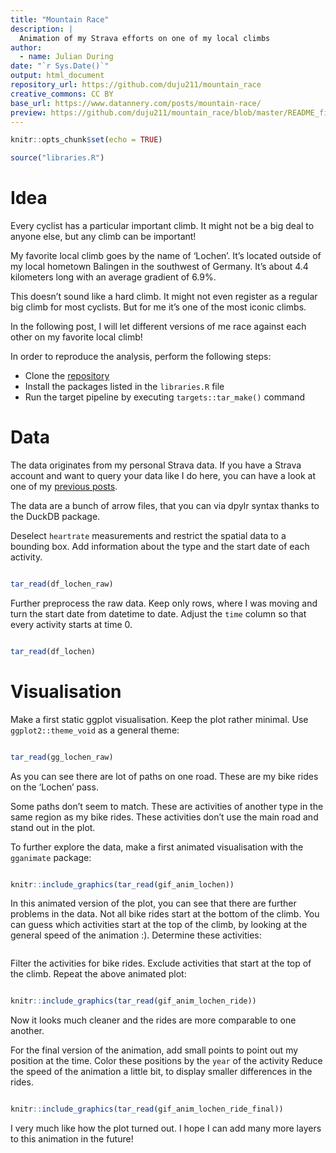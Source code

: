 ```yaml
---
title: "Mountain Race"
description: |
  Animation of my Strava efforts on one of my local climbs
author:
  - name: Julian During
date: "`r Sys.Date()`"
output: html_document
repository_url: https://github.com/duju211/mountain_race
creative_commons: CC BY
base_url: https://www.datannery.com/posts/mountain-race/
preview: https://github.com/duju211/mountain_race/blob/master/README_files/figure-markdown_strict/gg_lochen-1.png?raw=true
---
```


```r
knitr::opts_chunk$set(echo = TRUE)

source("libraries.R")
```

# Idea

Every cyclist has a particular important climb.
It might not be a big deal to anyone else, but any climb can be important!

My favorite local climb goes by the name of 'Lochen'.
It's located outside of my local
hometown Balingen in the southwest of Germany. It's about 4.4 kilometers long
with an average gradient of 6.9%.

This doesn't sound like a hard climb. It might not even register as a
regular big climb for most cyclists. But for me it's one of the most iconic
climbs.

In the following post, I will let different versions of me race against each
other on my favorite local climb!

In order to reproduce the analysis, perform the following steps:

* Clone the [repository](https://github.com/duju211/mountain_race)
* Install the packages listed in the `libraries.R` file
* Run the target pipeline by executing `targets::tar_make()` command


# Data

The data originates from my personal Strava data. 
If you have a Strava account and want to query your data like I do here, you
can have a look at one of my
[previous posts](https://www.datannery.com/posts/strava-data/).

The data are a bunch of arrow files, that you can via dpylr syntax
thanks to the DuckDB package.

Deselect `heartrate` measurements and restrict the spatial data to a bounding
box. Add information about the type and the start date of each
activity.

```r
```

```r
tar_read(df_lochen_raw)
```

Further preprocess the raw data. Keep only rows, where I was moving and turn
the start date from datetime to date. Adjust
the `time` column so that every activity starts at time 0.


```r
```

```r
tar_read(df_lochen)
```


# Visualisation

Make a first static ggplot visualisation. Keep the plot rather minimal.
Use `ggplot2::theme_void` as a general theme:

```r
```

```r
tar_read(gg_lochen_raw)
```

As you can see there are lot of paths on one road. These are my
bike rides on the 'Lochen' pass.

Some paths don't seem to match. These are activities of another
type in the same region as my bike rides.
These activities don't use the main road and stand out in the
plot.

To further explore the data, make a first animated visualisation with
the `gganimate` package:

```r
```

```r
knitr::include_graphics(tar_read(gif_anim_lochen))
```

In this animated version of the plot, you can see that there are further
problems in the data. Not all bike rides start at the bottom of the climb.
You can guess which activities start at the top of the climb, by looking 
at the general speed of the animation :). Determine these activities:

```r
```

Filter the activities for bike rides.
Exclude activities that start at the top of the climb. Repeat the above
animated plot:

```r
```

```r
knitr::include_graphics(tar_read(gif_anim_lochen_ride))
```

Now it looks much cleaner and the rides are more comparable to one another.

For the final version of the animation, add small points to point out my
position at the time. Color these positions by the `year` of the activity
Reduce the
speed of the animation a little bit, to display smaller differences in the
rides.

```r
```

```r
knitr::include_graphics(tar_read(gif_anim_lochen_ride_final))
```

I very much like how the plot turned out. I hope I can add many more layers
to this animation in the future!